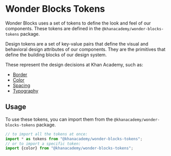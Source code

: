 


<Meta title="Tokens" />

# Wonder Blocks Tokens

Wonder Blocks uses a set of tokens to define the look and feel of our
components. These tokens are defined in the `@khanacademy/wonder-blocks-tokens`
package.

Design tokens are a set of key-value pairs that define the visual and behavioral
design attributes of our components. They are the primitives that define the
building blocks of our design system.

These represent the design decisions at Khan Academy, such as:

-  <a href="../?path=/docs/tokens-border--docs">Border</a>
-  <a href="../?path=/docs/tokens-color--docs">Color</a>
-  <a href="../?path=/docs/tokens-spacing--docs">Spacing</a>
-  <a href="../?path=/docs/tokens-typography--docs">Typography</a>

## Usage

To use these tokens, you can import them from the
`@khanacademy/wonder-blocks-tokens` package.

```ts
// to import all the tokens at once:
import * as tokens from "@khanacademy/wonder-blocks-tokens";
// or to import a specific token:
import {color} from "@khanacademy/wonder-blocks-tokens";
```
